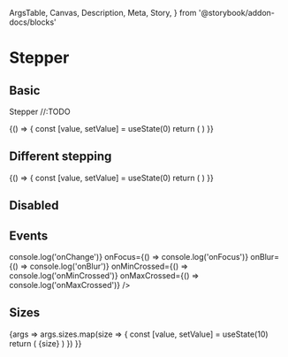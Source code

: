   ArgsTable,
  Canvas,
  Description,
  Meta,
  Story,
} from '@storybook/addon-docs/blocks'

<Meta title="Components/Stepper" component={Stepper} />

# Stepper

## Basic

<Description>Stepper //:TODO</Description>

<Canvas>
  <Story name="basic">
    {() => {
      const [value, setValue] = useState(0)
      return (
        <Stepper
          minValue={0}
          maxValue={100}
          text="unit"
          onChange={setValue}
          value={value}
        />
      )
    }}
  </Story>
</Canvas>

## Different stepping

<Canvas>
  <Story name="step">
    {() => {
      const [value, setValue] = useState(0)
      return (
        <Stepper
          minValue={0}
          maxValue={100}
          step={10}
          text="unit (try to write 64)"
          onChange={setValue}
          value={value}
        />
      )
    }}
  </Story>
</Canvas>

## Disabled

<Canvas isColumn>
  <Story name="disabled">
    <Stepper minValue={0} maxValue={100} text="unit" value={10} disabled />
  </Story>
</Canvas>

## Events

<Canvas isColumn>
  <Story name="events">
    <Stepper
      minValue={50}
      maxValue={100}
      text="unit"
      value={50}
      onChange={() => console.log('onChange')}
      onFocus={() => console.log('onFocus')}
      onBlur={() => console.log('onBlur')}
      onMinCrossed={() => console.log('onMinCrossed')}
      onMaxCrossed={() => console.log('onMaxCrossed')}
    />
  </Story>
</Canvas>

## Sizes

<Canvas>
  <Story name="size"
         args={{
           sizes: [
             'small',
             'medium',
             'large',
           ]
         }}
  >
    {args => args.sizes.map(size => {
      const [value, setValue] = useState(10)
      return (
        <Box my={2}>
          {size}
          <Stepper
            minValue={0}
            maxValue={100}
            size={size}
            onChange={setValue}
            value={value}
            mt={1}
          />
        </Box>
      )
    })
    }}
  </Story>
</Canvas>

<ArgsTable of={Stepper} />
